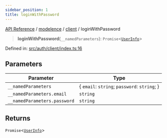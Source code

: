 ```yaml
---
sidebar_position: 1
title: loginWithPassword
---
```


[API Reference](/api-reference/modelence/client/functions/../../../index) / [modelence](/api-reference/modelence/client/functions/../../index) / [client](/api-reference/modelence/client/functions/../index) / loginWithPassword

> **loginWithPassword**(`__namedParameters`): `Promise`\<[`UserInfo`](/api-reference/modelence/client/functions/../type-aliases/UserInfo)\>

Defined in: [src/auth/client/index.ts:16](https://github.com/modelence/modelence/blob/466909b370dca7c0f93c563a5f7a1db23386395d/packages/modelence/src/auth/client/index.ts#L16)

## Parameters

| Parameter | Type |
| ------ | ------ |
| `__namedParameters` | \{ `email`: `string`; `password`: `string`; \} |
| `__namedParameters.email` | `string` |
| `__namedParameters.password` | `string` |

## Returns

`Promise`\<[`UserInfo`](/api-reference/modelence/client/functions/../type-aliases/UserInfo)\>
